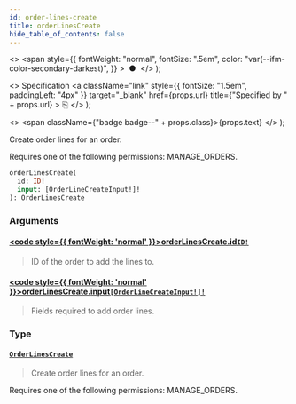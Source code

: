 ```yaml
---
id: order-lines-create
title: orderLinesCreate
hide_table_of_contents: false
---
```


  <>
    <span
      style={{
        fontWeight: "normal",
        fontSize: ".5em",
        color: "var(--ifm-color-secondary-darkest)",
      }}
    >
      &nbsp;●&nbsp;
    </span>
  </>
);

  <>
    Specification
    <a
      className="link"
      style={{ fontSize: "1.5em", paddingLeft: "4px" }}
      target="\_blank"
      href={props.url}
      title={"Specified by " + props.url}
    >
      ⎘
    </a>
  </>
);

  <>
    <span className={"badge badge--" + props.class}>{props.text}</span>
  </>
);

Create order lines for an order.

Requires one of the following permissions: MANAGE_ORDERS.

```graphql
orderLinesCreate(
  id: ID!
  input: [OrderLineCreateInput!]!
): OrderLinesCreate
```

### Arguments

#### [<code style={{ fontWeight: 'normal' }}>orderLinesCreate.<b>id</b></code>](#)<Bullet />[`ID!`](../../../storefront/miscellaneous/scalars/id) <Badge class="secondary" text="non-null"/> <Badge class="secondary" text="scalar"/>

> ID of the order to add the lines to.

#### [<code style={{ fontWeight: 'normal' }}>orderLinesCreate.<b>input</b></code>](#)<Bullet />[`[OrderLineCreateInput!]!`](../../../storefront/orders/inputs/order-line-create-input) <Badge class="secondary" text="non-null"/> <Badge class="secondary" text="input"/>

> Fields required to add order lines.

### Type

#### [`OrderLinesCreate`](../../../storefront/orders/objects/order-lines-create) <Badge class="secondary" text="object"/>

> Create order lines for an order.

Requires one of the following permissions: MANAGE_ORDERS.

>
